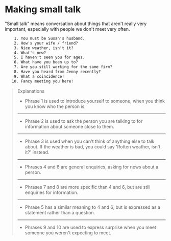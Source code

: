 # Making small talk

"Small talk" means conversation about things that aren't really very important, especially with people we don't meet very often.

```txt
    1. You must be Susan's husband.
    2. How's your wife / friend?
    3. Nice weather, isn't it?
    4. What's new?
    5. I haven't seen you for ages.
    6. What have you been up to?
    7. Are you still working for the same firm?
    8. Have you heard from Jenny recently?
    9. What a coincidence!
   10. Fancy meeting you here!
```

> Explanations
>
> - Phrase 1 is used to introduce yourself to someone, when you think you know who the person is.
>
> ---
>
> - Phrase 2 is used to ask the person you are talking to for information about someone close to them.
>
> ---
>
> - Phrase 3 is used when you can't think of anything else to talk about. If the weather is bad, you could say 'Rotten weather, isn't it?' instead.
>
> ---
>
> - Phrases 4 and 6 are general enquiries, asking for news about a person.
>
> ---
>
> - Phrases 7 and 8 are more specific than 4 and 6, but are still enquiries for information.
>
> ---
>
> - Phrase 5 has a similar meaning to 4 and 6, but is expressed as a statement rather than a question.
>
> ---
>
> - Phrases 9 and 10 are used to express surprise when you meet someone you weren't expecting to meet.
